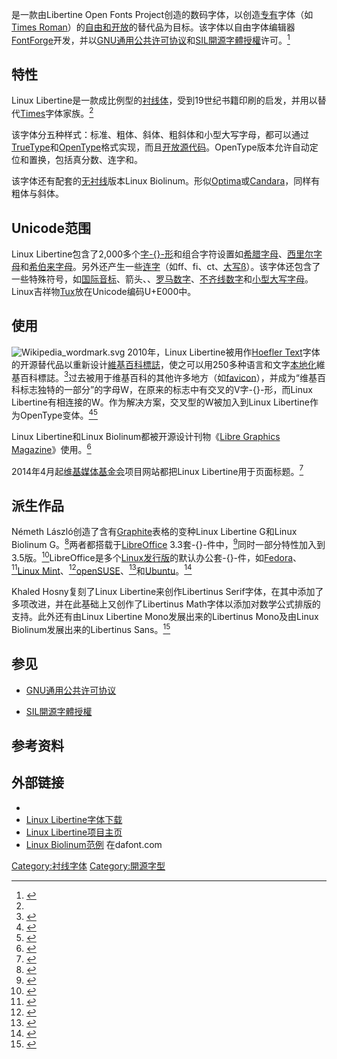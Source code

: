 {{noteTA|G1=IT|G2=FL}}
{{Stack begin}}
{{Infobox font
| name = Linux Libertine
| image = Linux_Libertine.svg
| imagesize = 250
| style = [[衬线体|衬线体]]
| classifications = [[衬线体#过渡体|过渡体]]
| releasedate = 2012年7月
| foundry = [http://www.linuxlibertine.org Libertine Open Fonts Project]
| shown_here = Version 5.3.0
| license = [[GPL|GPL]] / [[OFL|OFL]]
}}
{{Infobox font
| name = Linux Biolinum
| image = Linux Biolinum sample.png
| imagesize = 250
| style = [[无衬线体|无衬线体]]
| releasedate = 2012年7月
| foundry = [http://www.linuxlibertine.org Libertine Open Fonts Project]
| shown_here = Version 5.3.0
| license = [[GPL|GPL]] / [[OFL|OFL]]
| sample = [[File:Linux_Biolinum.svg|240px]]
}}{{Stack end}}
{{lang|en|'''Linux Libertine'''}}是一款由Libertine Open Fonts Project创造的数码字体，以创造[[专有软件|专有]]字体（如[[Times_Roman|Times Roman]]）的[[FOSS|自由和开放]]的替代品为目标。该字体以自由字体编辑器[[FontForge|FontForge]]开发，并以[[GNU通用公共许可协议|GNU通用公共许可协议]]和[[SIL開源字體授權|SIL開源字體授權]]许可。<ref name=Byfield>{{cite news|first=Bruce|last=Byfield|date=August 28, 2006|title=Linux Libertine Open Fonts offers free Times Roman alternative|work=Linux.com|url=http://www.linux.com/archive/articles/56565|archivedate=2011年5月21日|archiveurl=https://web.archive.org/web/20110521181353/http://www.linux.com/archive/articles/56565|accessdate=June 18, 2012|deadurl=yes}}</ref>

==特性==
Linux Libertine是一款成比例型的[[衬线体|衬线体]]，受到19世纪书籍印刷的启发，并用以替代[[Times_New_Roman|Times]]字体家族。<ref name=Byfield />

该字体分五种样式：标准、粗体、斜体、粗斜体和小型大写字母，都可以通过[[TrueType|TrueType]]和[[OpenType|OpenType]]格式实现，而且[[开放源代码|开放源代码]]。OpenType版本允许自动定位和置换，包括真分数、连字和{{link-en|字距调整|kerning}}。

该字体还有配套的[[无衬线|无衬线]]版本Linux Biolinum。形似[[Optima|Optima]]或[[Candara|Candara]]，同样有粗体与斜体。

== Unicode范围 ==
<!-- The Wikipedia wordmark is preferable to this illustration. Bring it back when the article is longer:  [[Image:Linux_Logo_in_Linux_Libertine_Font.svg|thumb]]-->
Linux Libertine包含了2,000多个[[字形|字-{}-形]]和组合字符设置如[[希腊字母|希腊字母]]、[[西里尔字母|西里尔字母]]和[[希伯来字母|希伯来字母]]。另外还产生一些[[连字|连字]]（如ff、fi、ct、[[大写ß|大写ß]]）。该字体还包含了一些特殊符号，如[[国际音标|国际音标]]、箭头、{{link-en|花号|Fleuron (typography)}}、[[罗马数字|罗马数字]]、[[不齐线数字|不齐线数字]]和[[小型大写字母|小型大写字母]]。Linux吉祥物[[Tux|Tux]]放在Unicode编码U+E000中。

==使用==
[[Image:Wikipedia_wordmark.svg|thumb]]
2010年，Linux Libertine被用作[[Hoefler_Text|Hoefler Text]]字体的开源替代品以重新设计[[維基百科標誌|維基百科標誌]]，使之可以用250多种语言和文字[[本地化|本地化]]維基百科標誌。<ref>{{citenews |url=//blog.wikimedia.org/2010/05/13/wikipedia-in-3d/ |first=Jay |last=Walsh |work=Wikimedia博客 |title=Wikipedia in 3D |date=May 13, 2010 |accessdate=February 20, 2012 |archive-date=2020-06-05 |archive-url=https://web.archive.org/web/20200605191535/https://blog.wikimedia.org/2010/05/13/wikipedia-in-3d/ |dead-url=no }}</ref>过去被用于维基百科的其他许多地方（如[[favicon|favicon]]），并成为“维基百科标志独特的一部分”的字母W，在原来的标志中有交叉的V字-{}-形，而Linux Libertine有相连接的W。作为解决方案，交叉型的W被加入到Linux Libertine作为OpenType变体。<ref>{{cite news |title=New Wikipedia-Logo using LinuxLibertine |first=Philipp H. |last=Poll |url=http://www.linuxlibertine.org/index.php?id=2&L=1 |publisher=Libertine Open Fonts Project |accessdate=2011-01-30 |archive-url=https://web.archive.org/web/20100313003400/http://www.linuxlibertine.org/index.php?id=2&L=1 |archive-date=2010-03-13 |dead-url=yes }}</ref><ref>{{cite news|url=//wikimediafoundation.org/w/index.php?title=Wikimedia_official_marks/About_the_official_Marks&oldid=46774|first=Jay|last=Walsh|work=维基媒体基金会|title=Wikimedia official marks/About the official Marks|date=May 13, 2010|accessdate=February 20, 2012|archive-date=2014-08-10|archive-url=https://web.archive.org/web/20140810141617/http://wikimediafoundation.org/w/index.php?title=Wikimedia_official_marks%2FAbout_the_official_Marks&oldid=46774|dead-url=no}}</ref> 

Linux Libertine和Linux Biolinum都被开源设计刊物《[[Libre_Graphics_Magazine|Libre Graphics Magazine]]》使用。<ref>{{cite journal |last1=Carvalho |first1=Ana Isabel |last2=coons |first2=ginger |last3=Lafuente |first3=Ricardo |year=2010 |issn=1925-1416 |title=Production Colophon |journal=Libre Graphics Magazine |volume=1 |issue=1 |page=7 |publisher=Libre Graphics Magazine |doi= |url=http://libregraphicsmag.com/files/libregraphicsmag_1.1_lowquality.pdf |accessdate=2011-07-18 |archive-date=2017-10-06 |archive-url=https://web.archive.org/web/20171006155803/http://libregraphicsmag.com/files/libregraphicsmag_1.1_lowquality.pdf |dead-url=no }}</ref>

2014年4月起[[维基媒体基金会|维基媒体基金会]]项目网站都把Linux Libertine用于页面标题。<ref>{{cite web |url=//www.mediawiki.org/wiki/Typography_refresh |title=Typography refresh |work=MediaWiki |date=2014-06-01 |accessdate=2014-10-03 |archive-date=2021-01-02 |archive-url=https://web.archive.org/web/20210102180207/https://www.mediawiki.org/wiki/Typography_refresh |dead-url=no }}</ref>

==派生作品==
Németh László创造了含有[[Graphite|Graphite]]表格的变种Linux Libertine G和Linux Biolinum G。<ref>{{cite web |url=https://numbertext.org/linux/ |title=Linux Libertine G and Linux Biolinum G for LibreOffice and OpenOffice.org desktop publishing, OpenType to Graphite conversion |publisher=Numbertext.org |date= |accessdate=2018-07-09 |archive-date=2021-01-26 |archive-url=https://web.archive.org/web/20210126161412/https://numbertext.org/linux/ |dead-url=no }}</ref>两者都搭载于[[LibreOffice|LibreOffice]] 3.3套-{}-件中，<ref>{{cite web |url=http://www.libreoffice.org/download/3-3-new-features-and-fixes/ |title=Bundled Linux "Libertine G" and Linux "Biolinum G" fonts |publisher=Libreoffice.org |date= |accessdate=2013-09-30 |archive-date=2012-02-17 |archive-url=https://web.archive.org/web/20120217140631/http://www.libreoffice.org/download/3-3-new-features-and-fixes/ |dead-url=no }}</ref>同时一部分特性加入到3.5版。<ref>{{cite web|title=Release Notes 3.5|work=The Document Foundation wiki|date=February 21, 2012|accessdate=February 23, 2012|url=http://wiki.documentfoundation.org/ReleaseNotes/3.5#Writer|archive-url=https://web.archive.org/web/20120806052108/http://wiki.documentfoundation.org/ReleaseNotes/3.5#Writer|archive-date=2012-08-06|dead-url=yes}}</ref>LibreOffice是多个[[Linux发行版|Linux发行版]]的默认办公套-{}-件，如[[Fedora|Fedora]]、<ref>{{cite web |url=http://fedoraproject.org/wiki/Features/LibreOffice |accessdate=2 April 2011 |title=Features/LibreOffice |work=fedoraproject.org |archive-date=2018-11-19 |archive-url=https://web.archive.org/web/20181119012806/https://fedoraproject.org/wiki/Features/LibreOffice |dead-url=no }}</ref>[[Linux_Mint|Linux Mint]]、<ref>{{cite web |url=http://www.h-online.com/open/news/item/Linux-Mint-11-Katya-released-1250921.html |title=Linux Mint 11 "Katya" released |work=The H |publisher=[[Heinz_Heise|Heinz Heise]] |date=26 May 2011 |accessdate=29 May 2011 |archive-date=2020-11-12 |archive-url=https://web.archive.org/web/20201112021716/http://www.h-online.com/open/news/item/Linux-Mint-11-Katya-released-1250921.html |dead-url=no }}</ref>[[openSUSE|openSUSE]]、<ref>{{cite web |url=http://news.opensuse.org/2011/03/07/opensuse-11-4-will-be-first-to-roll-out-with-libreoffice/ |title=openSUSE 11.4 Will Be First To Roll Out With LibreOffice |work=opensuse.org |date=7 March 2011 |accessdate=18 May 2011 |archive-date=2018-11-16 |archive-url=https://web.archive.org/web/20181116082718/https://news.opensuse.org/2011/03/07/opensuse-11-4-will-be-first-to-roll-out-with-libreoffice/ |dead-url=no }}</ref>和[[Ubuntu|Ubuntu]]。<ref>{{cite web |url=http://www.ubuntu.com/ubuntu/features/office-applications |title=Features/Office applications |work=ubuntu.com |accessdate=3 May 2011 |archive-date=2013-03-29 |archive-url=https://web.archive.org/web/20130329082552/http://www.ubuntu.com/ubuntu/features/office-applications |dead-url=no }}</ref><!--NOTE:

These are examples only. Please don't keep adding more Linux distributions that offer LibreOffice.

-->

Khaled Hosny复刻了Linux Libertine来创作Libertinus Serif字体，在其中添加了多项改进，并在此基础上又创作了Libertinus Math字体以添加对数学公式排版的支持。此外还有由Linux Libertine Mono发展出来的Libertinus Mono及由Linux Biolinum发展出来的Libertinus Sans。<ref>{{cite web |url=https://github.com/libertinus-fonts/libertinus |title=libertinus-fonts/libertinus: Libertinus Font Family |website=GitHub |accessdate=27 June 2018 |archive-date=2019-04-17 |archive-url=https://web.archive.org/web/20190417091721/https://github.com/libertinus-fonts/libertinus |dead-url=no }}</ref>

== 参见 ==
<!--* [[Free_software_Unicode_typefaces|Free software Unicode typefaces]]-->
* [[GNU通用公共许可协议|GNU通用公共许可协议]]
<!--* [[List_of_typefaces|List of typefaces]]-->
* [[SIL開源字體授權|SIL開源字體授權]]
<!--* [[Unicode字体|Unicode字体]]-->

==参考资料==
{{reflist|30em}}

== 外部链接 ==
{{commonscat}}
* {{Official|http://libertine-fonts.org/}}
* [https://web.archive.org/web/20180805172704/http://libertine-fonts.org/download/ Linux Libertine字体下载]
* [https://sourceforge.net/projects/linuxlibertine/ Linux Libertine项目主页] {{Wayback|url=https://sourceforge.net/projects/linuxlibertine/ |date=20201126150512 }}
* [https://www.dafont.com/linux-biolinum.font Linux Biolinum范例] {{Wayback|url=https://www.dafont.com/linux-biolinum.font |date=20201111204245 }} 在dafont.com

{{Free and open-source typography}}

<!--

[[Category:Free_software_Unicode_typefaces|Category:Free software Unicode typefaces]]
[[Category:Lowercase_numerals_typefaces|Category:Lowercase numerals typefaces]]
[[Category:Open-source_typefaces|Category:Open-source typefaces]]
[[Category:Transitional_serif_typefaces|Category:Transitional serif typefaces]]
[[Category:2003_introductions|Category:2003 introductions]]
{{use mdy dates|date=June 2012}}
-->
[[Category:衬线字体|Category:衬线字体]]
[[Category:開源字型|Category:開源字型]]
